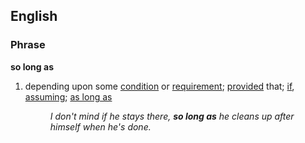 ==English==
===Phrase=== <!--what should this be??-->
'''so long as'''
#{{idiom}} depending upon some [[condition]] or [[requirement]]; [[provided]] that; [[if]], [[assuming]]; [[as long as]]
#:''I don't mind if he stays there, '''so long as''' he cleans up after himself when he's done.''